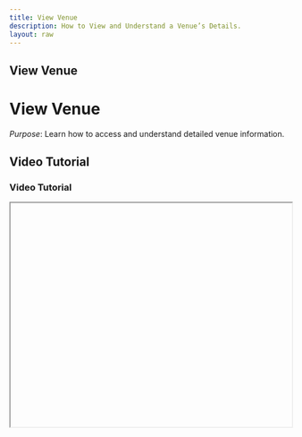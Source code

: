 ```yaml
---
title: View Venue
description: How to View and Understand a Venue’s Details.
layout: raw
---
```



<div className="mdx-content">

## View Venue

<h1 className="text-3xl font-bold text-gray-900 mb-4">View Venue</h1>  

*Purpose*: Learn how to access and understand detailed venue information.

## Video Tutorial

<h3 className="text-xl font-medium text-gray-800 mb-2">Video Tutorial</h3>

<iframe
  width="100%"
  height="400"
  title="View Venue Tutorial"
  allowFullScreen
  className="rounded-lg"
/>

---

## Steps:

<h2 className="text-2xl font-semibold text-gray-800 mt-8 mb-4">Step-by-step Instructions</h2>

❶ **From the left sidebar, click Settings, then navigate to the Venue section.**  
❷ **In the venue list, click on the venue name you wish to view.**  
❸ **You'll be directed to the venue's detailed information page:**
- Shows venue status (e.g., hidden or visible to clients).  
- Displays all information including name, franchise, contact details, opening hours, amenities.  
- A warning box may appear if the venue is not subscribed.
❹ **To return, click the Back button to go back to the venue listing.**

---

**Tip for First-Time Users**:  
Reviewing the venue detail page ensures you have full visibility over the setup and visibility of each location.

<div className="space-y-4 mt-6">

<div className="my-10 border-t border-gray-200" />

## More questions about this

<h3 className="text-xl font-semibold text-black mb-4 mt-10"> More questions about this?</h3>
</div>
<div className="space-y-4 mt-6">
  <details className="bg-white rounded-md p-4 border border-gray-300">
  <summary
    className="font-medium text-base text-gray-900"
    style={{
      backgroundColor: 'transparent',
      outline: 'none',
      cursor: 'pointer',
      userSelect: 'none',
      listStyle: 'none',
    }}
  >Can I view venue amenities and working hours?</summary>
   <p className="mt-2 text-sm text-gray-700">
      Yes, the venue details page includes information on amenities and operational hours.
    </p>
  </details>

  <details className="bg-white rounded-md p-4 border border-gray-300">
  <summary
    className="font-medium text-base text-gray-900"
    style={{
      backgroundColor: 'transparent',
      outline: 'none',
      cursor: 'pointer',
      userSelect: 'none',
      listStyle: 'none',
    }}
  >Can I switch back to the venue list?</summary>
    <p className="mt-2 text-sm text-gray-700">
      Yes, use the Back button on the detail page to return to the venue listing.
    </p>
  </details>
</div>
</div>

---

<div className="space-y-4 mt-6">

<div className="my-10 border-t border-gray-200" />

<div className="mdx-content mt-10">

Was this article helpful?

<div style={{ display: 'flex', gap: '1rem' }}>
  <button style={{ padding: '0.5rem', borderRadius: '9999px', backgroundColor: '#f0f0f0' }}>
    <FaThumbsUp/>
  </button>
  <button style={{ padding: '0.5rem', borderRadius: '9999px', backgroundColor: '#f0f0f0' }}>
    <FaThumbsDown/>
  </button>
</div>
</div>

---
</div>
